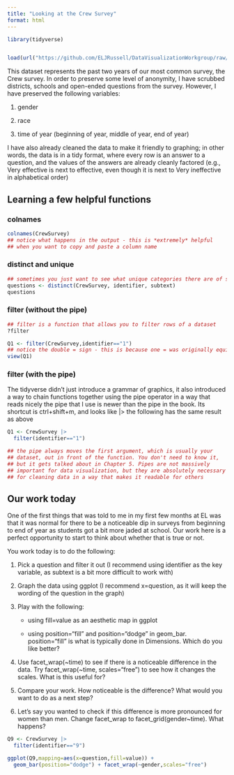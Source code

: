 ```yaml
---
title: "Looking at the Crew Survey"
format: html
---
```


```r
library(tidyverse)


load(url("https://github.com/ELJRussell/DataVisualizationWorkgroup/raw/main/data/CrewSurvey.RData"))
```

This dataset represents the past two years of our most common survey, the Crew survey. In order to preserve some level of anonymity, I have scrubbed districts, schools and open-ended questions from the survey. However, I have preserved the following variables:

1.  gender

2.  race

3.  time of year (beginning of year, middle of year, end of year)

I have also already cleaned the data to make it friendly to graphing; in other words, the data is in a tidy format, where every row is an answer to a question, and the values of the answers are already cleanly factored (e.g., Very effective is next to effective, even though it is next to Very ineffective in alphabetical order)

## Learning a few helpful functions

### colnames

```r
colnames(CrewSurvey)
## notice what happens in the output - this is *extremely* helpful
## when you want to copy and paste a column name
```

### distinct and unique

```r
## sometimes you just want to see what unique categories there are of something. distinct will take a dataset and take out all duplicates. Here we can use it to easily see the Crew Survey
questions <- distinct(CrewSurvey, identifier, subtext)
questions
```

### filter (without the pipe)

```r

## filter is a function that allows you to filter rows of a dataset
?filter

Q1 <- filter(CrewSurvey,identifier=="1")
## notice the double = sign - this is because one = was originally equivalent to <-
view(Q1)
```

### filter (with the pipe)

The tidyverse didn't just introduce a grammar of graphics, it also introduced a way to chain functions together using the pipe operator in a way that reads nicely the pipe that I use is newer than the pipe in the book. Its shortcut is ctrl+shift+m, and looks like |> the following has the same result as above

```r

Q1 <- CrewSurvey |> 
  filter(identifier=="1")

## the pipe always moves the first argument, which is usually your 
## dataset, out in front of the function. You don't need to know it, 
## but it gets talked about in Chapter 5. Pipes are not massively
## important for data visualization, but they are absolutely necessary
## for cleaning data in a way that makes it readable for others
```

## Our work today

One of the first things that was told to me in my first few months at EL was that it was normal for there to be a noticeable dip in surveys from beginning to end of year as students got a bit more jaded at school. Our work here is a perfect opportunity to start to think about whether that is true or not.

You work today is to do the following:

1.  Pick a question and filter it out (I recommend using identifier as the key variable, as subtext is a bit more difficult to work with)

2.  Graph the data using ggplot (I recommend x=question, as it will keep the wording of the question in the graph)

3.  Play with the following:

    -   using fill=value as an aesthetic map in ggplot

    -   using position="fill" and position="dodge" in geom_bar. position="fill" is what is typically done in Dimensions. Which do you like better?

4.  Use facet_wrap(~time) to see if there is a noticeable difference in the data. Try facet_wrap(~time, scales="free") to see how it changes the scales. What is this useful for?

5.  Compare your work. How noticeable is the difference? What would you want to do as a next step?

6.  Let's say you wanted to check if this difference is more pronounced for women than men. Change facet_wrap to facet_grid(gender~time). What happens?

```r
Q9 <- CrewSurvey |> 
  filter(identifier=="9")

ggplot(Q9,mapping=aes(x=question,fill=value)) +
  geom_bar(position="dodge") + facet_wrap(~gender,scales="free")


```
